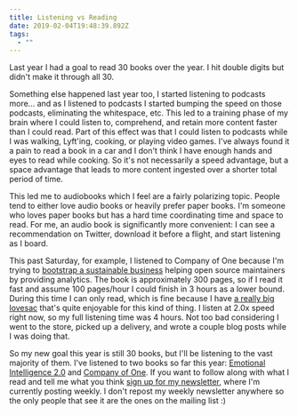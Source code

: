 ```yaml
---
title: Listening vs Reading
date: 2019-02-04T19:48:39.892Z
tags:
  - ""
---
```


Last year I had a goal to read 30 books over the year. I hit
double digits but didn't make it through all 30.

Something else happened last year too, I started listening
to podcasts more... and as I listened to podcasts I started
bumping the speed on those podcasts, eliminating the
whitespace, etc. This led to a training phase of my brain
where I could listen to, comprehend, and retain more content
faster than I could read. Part of this effect was that I
could listen to podcasts while I was walking, Lyft'ing,
cooking, or playing video games. I've always found it a pain
to read a book in a car and I don't think I have enough
hands and eyes to read while cooking. So it's not
necessarily a speed advantage, but a space advantage that
leads to more content ingested over a shorter total period
of time.

This led me to audiobooks which I feel are a fairly
polarizing topic. People tend to either love audio books or
heavily prefer paper books. I'm someone who loves paper
books but has a hard time coordinating time and space to
read. For me, an audio book is significantly more
convenient: I can see a recommendation on Twitter, download
it before a flight, and start listening as I board.

This past Saturday, for example, I listened to Company of
One because I'm trying to
[bootstrap a sustainable business](https://twitter.com/MntnrSystems)
helping open source maintainers by providing analytics. The
book is approximately 300 pages, so if I read it fast and
assume 100 pages/hour I could finish in 3 hours as a lower
bound. During this time I can only read, which is fine
because I have
[a really big lovesac](https://www.lovesac.com/search/sacs/bean-bag-chairs)
that's quite enjoyable for this kind of thing. I listen at
2.0x speed right now, so my full listening time was 4 hours.
Not too bad considering I went to the store, picked up a
delivery, and wrote a couple blog posts while I was doing
that.

So my new goal this year is still 30 books, but I'll be
listening to the vast majority of them. I've listened to two
books so far this year:
[Emotional Intelligence 2.0](https://www.amazon.com/Emotional-Intelligence-2-0-Travis-Bradberry/dp/0974320625)
and
[Company of One](https://www.amazon.com/Company-One-Staying-Small-Business/dp/1328972356).
If you want to follow along with what I read and tell me
what you think
[sign up for my newsletter](https://pages.convertkit.com/04c24646a3/c136f814fc),
where I'm currently posting weekly. I don't repost my weekly
newsletter anywhere so the only people that see it are the
ones on the mailing list :)
